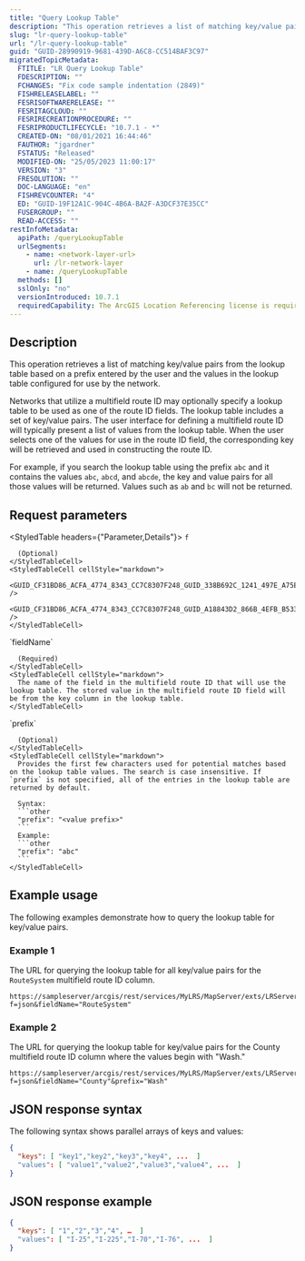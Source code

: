 ```yaml
---
title: "Query Lookup Table"
description: "This operation retrieves a list of matching key/value pairs from the lookup table based on a prefix entered by the user and the values in the lookup table configured for use by the network."
slug: "lr-query-lookup-table"
url: "/lr-query-lookup-table"
guid: "GUID-28990919-9681-439D-A6C8-CC514BAF3C97"
migratedTopicMetadata:
  FTITLE: "LR Query Lookup Table"
  FDESCRIPTION: ""
  FCHANGES: "Fix code sample indentation (2849)"
  FISHRELEASELABEL: ""
  FESRISOFTWARERELEASE: ""
  FESRITAGCLOUD: ""
  FESRIRECREATIONPROCEDURE: ""
  FESRIPRODUCTLIFECYCLE: "10.7.1 - *"
  CREATED-ON: "08/01/2021 16:44:46"
  FAUTHOR: "jgardner"
  FSTATUS: "Released"
  MODIFIED-ON: "25/05/2023 11:00:17"
  VERSION: "3"
  FRESOLUTION: ""
  DOC-LANGUAGE: "en"
  FISHREVCOUNTER: "4"
  ED: "GUID-19F12A1C-904C-4B6A-BA2F-A3DCF37E35CC"
  FUSERGROUP: ""
  READ-ACCESS: ""
restInfoMetadata:
  apiPath: /queryLookupTable
  urlSegments:
    - name: <network-layer-url>
      url: /lr-network-layer
    - name: /queryLookupTable
  methods: []
  sslOnly: "no"
  versionIntroduced: 10.7.1
  requiredCapability: The ArcGIS Location Referencing license is required to use this resource.
---
```




## Description

This operation retrieves a list of matching key/value pairs from the lookup table based on a prefix entered by the user and the values in the lookup table configured for use by the network.

Networks that utilize a multifield route ID may optionally specify a lookup table to be used as one of the route ID fields. The lookup table includes a set of key/value pairs. The user interface for defining a multifield route ID will typically present a list of values from the lookup table. When the user selects one of the values for use in the route ID field, the corresponding key will be retrieved and used in constructing the route ID.

For example, if you search the lookup table using the prefix `abc` and it contains the values `abc`, `abcd`, and `abcde`, the key and value pairs for all those values will be returned. Values such as `ab` and `bc` will not be returned.

## Request parameters

<StyledTable headers={"Parameter,Details"}>
  <StyledTableRow>
    <StyledTableCell cellStyle="markdown">
      `f`

      (Optional)
    </StyledTableCell>
    <StyledTableCell cellStyle="markdown">
      <GUID_CF31BD86_ACFA_4774_8343_CC7C8307F248_GUID_338B692C_1241_497E_A75E_A120E90C5078 />
      <GUID_CF31BD86_ACFA_4774_8343_CC7C8307F248_GUID_A18843D2_866B_4EFB_B533_9736C6767514 />
    </StyledTableCell>
  </StyledTableRow>
  <StyledTableRow>
    <StyledTableCell cellStyle="markdown">
      `fieldName`

      (Required)
    </StyledTableCell>
    <StyledTableCell cellStyle="markdown">
      The name of the field in the multifield route ID that will use the lookup table. The stored value in the multifield route ID field will be from the key column in the lookup table.
    </StyledTableCell>
  </StyledTableRow>
  <StyledTableRow>
    <StyledTableCell cellStyle="markdown">
      `prefix`

      (Optional)
    </StyledTableCell>
    <StyledTableCell cellStyle="markdown">
      Provides the first few characters used for potential matches based on the lookup table values. The search is case insensitive. If `prefix` is not specified, all of the entries in the lookup table are returned by default.
      
      Syntax: 
      ```other
      "prefix": "<value prefix>"
      ```
      Example:
      ```other
      "prefix": "abc"
      ```
    </StyledTableCell>
  </StyledTableRow>
</StyledTable>

## Example usage

The following examples demonstrate how to query the lookup table for key/value pairs.

<EncodeURLsNote />

### Example 1

The URL for querying the lookup table for all key/value pairs for the `RouteSystem` multifield route ID column.

```other
https://sampleserver/arcgis/rest/services/MyLRS/MapServer/exts/LRServer/networkLayers/0/queryLookupTable?f=json&fieldName="RouteSystem"
```

### Example 2

The URL for querying the lookup table for key/value pairs for the County multifield route ID column where the values begin with "Wash."

```other
https://sampleserver/arcgis/rest/services/MyLRS/MapServer/exts/LRServer/networkLayers/0/queryLookupTable?f=json&fieldName="County"&prefix="Wash"
```

## JSON response syntax

The following syntax shows parallel arrays of keys and values:

```json
{
  "keys": [ "key1","key2","key3","key4", ...  ]
  "values": [ "value1","value2","value3","value4", ...  ]
}

```

## JSON response example

```json
{
  "keys": [ "1","2","3","4", …  ]
  "values": [ "I-25","I-225","I-70","I-76", ...  ]
}
```
